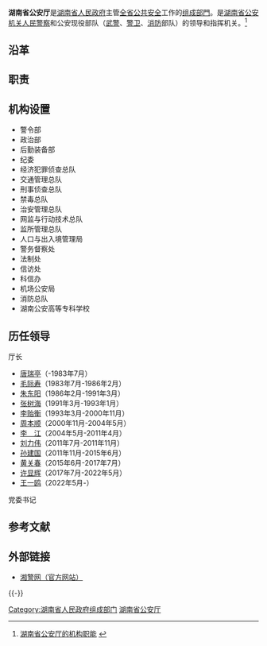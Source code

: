 {{Infobox PRCG|color=darkblue
|机构名称=湖南省公安厅
|标志1 = Police_Badge,P.R.China.svg
|标志1宽度 = 120px
|标志1说明 = [[中华人民共和国人民警察警徽|中华人民共和国人民警察警徽]]
|标志2=Red star.svg
|标志2说明=[[s:国务院关于国家行政机关和企业事业单位社会团体印章管理的规定|1999年规定]]：[[印章|印章]][[直径|直径]]4.2厘米，中央刊[[五角星|五角星]]，由[[湖南省人民政府|湖南省人民政府]]制发。
|职位1=厅长
|人员1=[[王一鸥|王一鸥]]
|衔级1=[[副总警监|副总警监]]
|职位2=常务副厅长
|人员2=[[周赛保|周赛保]]
|职位3=副厅长
|人员3=[[汤向荣|汤向荣]]{{wrap}}[[李介德|李介德]]{{wrap}}[[谭学军|谭学军]]
|人数3=3
|业务上级=[[中华人民共和国公安部|中华人民共和国公安部]]
|组织上级=[[湖南省人民政府|湖南省人民政府]]
|中共上级=[[中国共产党湖南省委员会|中国共产党湖南省委员会]]
|中共本级=中国共产党湖南省公安厅委员会
|机构类型=[[:Category:湖南省人民政府组成部门|湖南省人民政府组成部门]]<br>[[湖南省|湖南省]][[公安机关|公安机关]]
|行政级别=正地厅级
|地址1=[[湖南省|湖南省]][[长沙市|长沙市]]八一路110号
|官网=[http://gat.hunan.gov.cn/ 湖南省公安厅]
|a=[[湖南省高级人民法院|湖南省高级人民法院]]
|b=[[湖南省人民检察院|湖南省人民检察院]]
|c=[[湖南省国家安全厅|湖南省国家安全厅]]
|d=[[湖南省司法厅|湖南省司法厅]]
}}

'''湖南省公安厅'''是[[湖南省人民政府|湖南省人民政府]]主管[[湖南省|全省]][[公共安全|公共安全]]工作的[[湖南省人民政府组成部门|组成部門]]。是[[湖南省|湖南省]][[公安机关|公安机关]][[中华人民共和国人民警察|人民警察]]和公安现役部队（[[武警|武警]]、[[警卫|警卫]]、[[消防|消防]]部队）的领导和指挥机关。<ref>[http://www.hnga.gov.cn/hnga/zwgk/jgzn/news-873.html 湖南省公安厅的机构职能] {{webarchive|url=https://web.archive.org/web/20101030210715/http://hnga.gov.cn/hnga/zwgk/jgzn/news-873.html |date=2010-10-30 }}</ref>

==沿革==

==职责==

==机构设置==
*警令部
*政治部
*后勤装备部
*纪委
*经济犯罪侦查总队
*交通管理总队
*刑事侦查总队
*禁毒总队
*治安管理总队
*网监与行动技术总队
*监所管理总队
*人口与出入境管理局
*警务督察处
*法制处
*信访处
*科信办
*机场公安局
*消防总队
*湖南公安高等专科学校

==历任领导==
{{col-begin}}
{{col-2}}
;厅长
*[[唐瑞亭|唐瑞亭]]（-1983年7月）
*[[毛际寿|毛际寿]]（1983年7月-1986年2月）
*[[朱东阳|朱东阳]]（1986年2月-1991年3月）
*[[张树海|张树海]]（1991年3月-1993年1月）
*[[李贻衡|李贻衡]]（1993年3月-2000年11月）
*[[周本顺|周本顺]]（2000年11月-2004年5月）
*[[李江_(1950年)|李　江]]（2004年5月-2011年4月）
*[[刘力伟|刘力伟]]（2011年7月-2011年11月）
*[[孙建国_(1955年)|孙建国]]（2011年11月-2015年6月）
*[[黄关春|黄关春]]（2015年6月-2017年7月）
*[[许显辉|许显辉]]（2017年7月-2022年5月）
*[[王一鸥|王一鸥]]（2022年5月-）

{{col-2}}
;党委书记

{{col-end}}

==参考文献==
{{Reflist}}

==外部链接==
*[http://www.hnga.gov.cn/ 湘警网（官方网站）] {{Wayback|url=http://www.hnga.gov.cn/ |date=20100107180429 }}

{{-}}
{{湖南省人民政府}}

[[Category:湖南省人民政府组成部门|Category:湖南省人民政府组成部门]]
[[Category:湖南省公安厅|]]